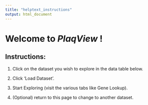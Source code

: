 ```yaml
---
title: "helptext_instructions"
output: html_document
---
```


# Welcome to *PlaqView* !

## **Instructions:**

1.  Click on the dataset you wish to explore in the data table below.

2.  Click 'Load Dataset'.

3.  Start Exploring (visit the various tabs like Gene Lookup).

4.  (Optional) return to this page to change to another dataset.

